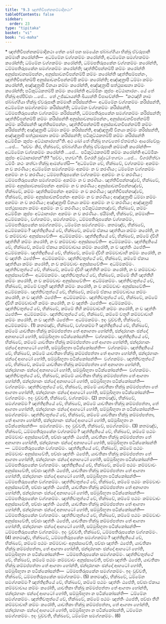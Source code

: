 ```yaml
---
title: "9.3 ඤත්තිවිපන්නකම්මාදිකථා"
tableOfContents: false
sidebar:
  order: 23
type: "tipitaka"
basket: "vi"
book: "vi-maha"
---
```



<DynamicBreadcrumb />

<Paragraph type="center" book="vi-maha">
* ඤත්තිවිපන්නකම්මාදිකථා
</Paragraph>

<Division number="385" book="vi-maha">

<Paragraph number="1786" book="vi-maha">
තේන ඛෝ පන සමයේන ඡබ්බග්ගියා භික්ඛූ ඒවරූපානි කම්මානි කරෝන්ති—  අධම්මේන වග්ගකම්මං කරෝන්ති, අධම්මේන සමග්ගකම්මං කරෝන්ති; ධම්මේන වග්ගකම්මං කරෝන්ති, ධම්මපතිරූපකේන වග්ගකම්මං කරෝන්ති, ධම්මපතිරූපකේන සමග්ගකම්මං කරෝන්ති; ඤත්තිවිපන්නම්පි කම්මං කරෝන්ති අනුස්සාවනසම්පන්නං, අනුස්සාවනවිපන්නම්පි කම්මං කරෝන්ති ඤත්තිසම්පන්නං, ඤත්තිවිපන්නම්පි අනුස්සාවනවිපන්නම්පි කම්මං කරෝන්ති; අඤ්ඤත්‍රාපි ධම්මා කම්මං කරෝන්ති, අඤ්ඤත්‍රාපි විනයා කම්මං කරෝන්ති, අඤ්ඤත්‍රාපි සත්ථුසාසනා කම්මං කරෝන්ති; පටිකුට්ඨකතම්පි කම්මං කරෝන්ති අධම්මිකං කුප්පං අට්ඨානාරහං.
</Paragraph>

<Paragraph number="1787" book="vi-maha">
යේ තේ භික්ඛූ අප්පිච්ඡා …පේ…  තේ උජ්ඣායන්ති ඛිය්‍යන්ති විපාචේන්ති—  “කථඤ්හි නාම ඡබ්බග්ගියා භික්ඛූ ඒවරූපානි කම්මානි කරිස්සන්ති—  අධම්මේන වග්ගකම්මං කරිස්සන්ති, අධම්මේන සමග්ගකම්මං කරිස්සන්ති; ධම්මේන වග්ගකම්මං කරිස්සන්ති, ධම්මපතිරූපකේන වග්ගකම්මං කරිස්සන්ති, ධම්මපතිරූපකේන සමග්ගකම්මං කරිස්සන්ති; ඤත්තිවිපන්නම්පි කම්මං කරිස්සන්ති අනුස්සාවනසම්පන්නං, අනුස්සාවනවිපන්නම්පි කම්මං කරිස්සන්ති ඤත්තිසම්පන්නං, ඤත්තිවිපන්නම්පි අනුස්සාවනවිපන්නම්පි කම්මං කරිස්සන්ති; අඤ්ඤත්‍රාපි ධම්මා කම්මං කරිස්සන්ති, අඤ්ඤත්‍රාපි විනයා කම්මං කරිස්සන්ති, අඤ්ඤත්‍රාපි සත්ථුසාසනා කම්මං කරිස්සන්ති; පටිකුට්ඨකතම්පි කම්මං කරිස්සන්ති අධම්මිකං කුප්පං අට්ඨානාරහන්”ති.
</Paragraph>

<Paragraph number="1788" book="vi-maha">
අථ ඛෝ තේ භික්ඛූ භගවතෝ ඒතමත්ථං ආරෝචේසුං …පේ…  “සච්චං කිර, භික්ඛවේ, ඡබ්බග්ගියා භික්ඛූ ඒවරූපානි කම්මානි කරෝන්ති—  අධම්මේන වග්ගකම්මං කරෝන්ති …පේ…  පටිකුට්ඨකතම්පි කම්මං කරෝන්ති අධම්මිකං කුප්පං අට්ඨානාරහන්”ති? “සච්චං, භගවා”ති. විගරහි බුද්ධෝ භගවා …පේ…  විගරහිත්වා ධම්මිං කථං කත්වා භික්ඛූ ආමන්තේසි—
</Paragraph>

</Division>
<Division number="386" book="vi-maha">

<Paragraph number="1789" book="vi-maha">
“අධම්මේන චේ, භික්ඛවේ, වග්ගකම්මං අකම්මං න ච කරණීයං; අධම්මේන සමග්ගකම්මං අකම්මං න ච කරණීයං; ධම්මේන වග්ගකම්මං අකම්මං න ච කරණීයං; ධම්මපතිරූපකේන වග්ගකම්මං අකම්මං න ච කරණීයං; ධම්මපතිරූපකේන සමග්ගකම්මං අකම්මං න ච කරණීයං. ඤත්තිවිපන්නඤ්චේ, භික්ඛවේ, කම්මං අනුස්සාවනසම්පන්නං අකම්මං න ච කරණීයං; අනුස්සාවනවිපන්නඤ්චේ, භික්ඛවේ, කම්මං ඤත්තිසම්පන්නං අකම්මං න ච කරණීයං; ඤත්තිවිපන්නඤ්චේ, භික්ඛවේ, කම්මං අනුස්සාවනවිපන්නං අකම්මං න ච කරණීයං; අඤ්ඤත්‍රාපි ධම්මා කම්මං අකම්මං න ච කරණීයං; අඤ්ඤත්‍රාපි විනයා කම්මං අකම්මං න ච කරණීයං; අඤ්ඤත්‍රාපි සත්ථුසාසනා කම්මං අකම්මං න ච කරණීයං; පටිකුට්ඨකතඤ්චේ, භික්ඛවේ, කම්මං අධම්මිකං කුප්පං අට්ඨානාරහං අකම්මං න ච කරණීයං.
</Paragraph>

</Division>
<Division number="387" book="vi-maha">

<Paragraph number="1790" book="vi-maha">
ඡයිමානි, භික්ඛවේ, කම්මානි—  අධම්මකම්මං, වග්ගකම්මං, සමග්ගකම්මං, ධම්මපතිරූපකේන වග්ගකම්මං, ධම්මපතිරූපකේන සමග්ගකම්මං, ධම්මේන සමග්ගකම්මං.
</Paragraph>

<Paragraph number="1791" book="vi-maha">
කතමඤ්ච, භික්ඛවේ, අධම්මකම්මං? ඤත්තිදුතියේ චේ, භික්ඛවේ, කම්මේ ඒකාය ඤත්තියා කම්මං කරෝති, න ච කම්මවාචං අනුස්සාවේති—  අධම්මකම්මං. ඤත්තිදුතියේ චේ, භික්ඛවේ, කම්මේ ද්වීහි ඤත්තීහි කම්මං කරෝති, න ච කම්මවාචං අනුස්සාවේති—  අධම්මකම්මං. ඤත්තිදුතියේ චේ, භික්ඛවේ, කම්මේ ඒකාය කම්මවාචාය කම්මං කරෝති, න ච ඤත්තිං ඨපේති—  අධම්මකම්මං. ඤත්තිදුතියේ චේ, භික්ඛවේ, කම්මේ ද්වීහි කම්මවාචාහි කම්මං කරෝති, න ච ඤත්තිං ඨපේති—  අධම්මකම්මං. ඤත්තිචතුත්ථේ චේ, භික්ඛවේ, කම්මේ ඒකාය ඤත්තියා කම්මං කරෝති, න ච කම්මවාචං අනුස්සාවේති—  අධම්මකම්මං. ඤත්තිචතුත්ථේ චේ, භික්ඛවේ, කම්මේ ද්වීහි ඤත්තීහි කම්මං කරෝති, න ච කම්මවාචං අනුස්සාවේති—  අධම්මකම්මං. ඤත්තිචතුත්ථේ චේ, භික්ඛවේ, කම්මේ තීහි ඤත්තීහි කම්මං කරෝති, න ච කම්මවාචං අනුස්සාවේති—  අධම්මකම්මං. ඤත්තිචතුත්ථේ චේ, භික්ඛවේ, කම්මේ චතූහි ඤත්තීහි කම්මං කරෝති, න ච කම්මවාචං අනුස්සාවේති—  අධම්මකම්මං. ඤත්තිචතුත්ථේ චේ, භික්ඛවේ, කම්මේ ඒකාය කම්මවාචාය කම්මං කරෝති, න ච ඤත්තිං ඨපේති—  අධම්මකම්මං. ඤත්තිචතුත්ථේ චේ, භික්ඛවේ, කම්මේ ද්වීහි කම්මවාචාහි කම්මං කරෝති, න ච ඤත්තිං ඨපේති—  අධම්මකම්මං. ඤත්තිචතුත්ථේ චේ, භික්ඛවේ, කම්මේ තීහි කම්මවාචාහි කම්මං කරෝති, න ච ඤත්තිං ඨපේති—  අධම්මකම්මං. ඤත්තිචතුත්ථේ චේ, භික්ඛවේ, කම්මේ චතූහි කම්මවාචාහි කම්මං කරෝති, න ච ඤත්තිං ඨපේති—  අධම්මකම්මං. ඉදං වුච්චති, භික්ඛවේ, අධම්මකම්මං. (1)
</Paragraph>

<Paragraph number="1792" book="vi-maha">
කතමඤ්ච, භික්ඛවේ, වග්ගකම්මං? ඤත්තිදුතියේ චේ, භික්ඛවේ, කම්මේ යාවතිකා භික්ඛූ කම්මප්පත්තා තේ අනාගතා හෝන්ති, ඡන්දාරහානං ඡන්දෝ අනාහටෝ හෝති, සම්මුඛීභූතා පටික්කෝසන්ති—  වග්ගකම්මං. ඤත්තිදුතියේ චේ, භික්ඛවේ, කම්මේ යාවතිකා භික්ඛූ කම්මප්පත්තා තේ ආගතා හෝන්ති, ඡන්දාරහානං ඡන්දෝ අනාහටෝ හෝති, සම්මුඛීභූතා පටික්කෝසන්ති—  වග්ගකම්මං. ඤත්තිදුතියේ චේ, භික්ඛවේ, කම්මේ යාවතිකා භික්ඛූ කම්මප්පත්තා තේ ආගතා හෝන්ති, ඡන්දාරහානං ඡන්දෝ ආහටෝ හෝති, සම්මුඛීභූතා පටික්කෝසන්ති—  වග්ගකම්මං. ඤත්තිචතුත්ථේ චේ, භික්ඛවේ, කම්මේ යාවතිකා භික්ඛූ කම්මප්පත්තා තේ අනාගතා හෝන්ති, ඡන්දාරහානං ඡන්දෝ අනාහටෝ හෝති, සම්මුඛීභූතා පටික්කෝසන්ති—  වග්ගකම්මං. ඤත්තිචතුත්ථේ චේ, භික්ඛවේ, කම්මේ යාවතිකා භික්ඛූ කම්මප්පත්තා තේ ආගතා හෝන්ති, ඡන්දාරහානං ඡන්දෝ අනාහටෝ හෝති, සම්මුඛීභූතා පටික්කෝසන්ති—  වග්ගකම්මං. ඤත්තිචතුත්ථේ චේ, භික්ඛවේ, කම්මේ යාවතිකා භික්ඛූ කම්මප්පත්තා තේ ආගතා හෝන්ති, ඡන්දාරහානං ඡන්දෝ ආහටෝ හෝති, සම්මුඛීභූතා පටික්කෝසන්ති—  වග්ගකම්මං. ඉදං වුච්චති, භික්ඛවේ, වග්ගකම්මං. (2)
</Paragraph>

<Paragraph number="1793" book="vi-maha">
කතමඤ්ච, භික්ඛවේ, සමග්ගකම්මං? ඤත්තිදුතියේ චේ, භික්ඛවේ, කම්මේ යාවතිකා භික්ඛූ කම්මප්පත්තා, තේ ආගතා හෝන්ති, ඡන්දාරහානං ඡන්දෝ ආහටෝ හෝති, සම්මුඛීභූතා න පටික්කෝසන්ති—  සමග්ගකම්මං. ඤත්තිචතුත්ථේ චේ, භික්ඛවේ, කම්මේ යාවතිකා භික්ඛූ කම්මප්පත්තා, තේ ආගතා හෝන්ති, ඡන්දාරහානං ඡන්දෝ ආහටෝ හෝති, සම්මුඛීභූතා න පටික්කෝසන්ති—  සමග්ගකම්මං. ඉදං වුච්චති, භික්ඛවේ, සමග්ගකම්මං. (3)
</Paragraph>

<Paragraph number="1794" book="vi-maha">
කතමඤ්ච, භික්ඛවේ, ධම්මපතිරූපකේන වග්ගකම්මං? ඤත්තිදුතියේ චේ, භික්ඛවේ, කම්මේ පඨමං කම්මවාචං අනුස්සාවේති, පච්ඡා ඤත්තිං ඨපේති, යාවතිකා භික්ඛූ කම්මප්පත්තා තේ අනාගතා හෝන්ති, ඡන්දාරහානං ඡන්දෝ අනාහටෝ හෝති, සම්මුඛීභූතා පටික්කෝසන්ති—  ධම්මපතිරූපකේන වග්ගකම්මං. ඤත්තිදුතියේ චේ, භික්ඛවේ, කම්මේ පඨමං කම්මවාචං අනුස්සාවේති, පච්ඡා ඤත්තිං ඨපේති, යාවතිකා භික්ඛූ කම්මප්පත්තා තේ ආගතා හෝන්ති, ඡන්දාරහානං ඡන්දෝ අනාහටෝ හෝති, සම්මුඛීභූතා පටික්කෝසන්ති—  ධම්මපතිරූපකේන වග්ගකම්මං. ඤත්තිදුතියේ චේ, භික්ඛවේ, කම්මේ පඨමං කම්මවාචං අනුස්සාවේති, පච්ඡා ඤත්තිං ඨපේති, යාවතිකා භික්ඛූ කම්මප්පත්තා තේ ආගතා හෝන්ති, ඡන්දාරහානං ඡන්දෝ ආහටෝ හෝති, සම්මුඛීභූතා පටික්කෝසන්ති—  ධම්මපතිරූපකේන වග්ගකම්මං. ඤත්තිචතුත්ථේ චේ, භික්ඛවේ, කම්මේ පඨමං කම්මවාචං අනුස්සාවේති, පච්ඡා ඤත්තිං ඨපේති, යාවතිකා භික්ඛූ කම්මප්පත්තා තේ අනාගතා හෝන්ති, ඡන්දාරහානං ඡන්දෝ අනාහටෝ හෝති, සම්මුඛීභූතා පටික්කෝසන්ති—  ධම්මපතිරූපකේන වග්ගකම්මං. ඤත්තිචතුත්ථේ චේ, භික්ඛවේ, කම්මේ පඨමං කම්මවාචං අනුස්සාවේති, පච්ඡා ඤත්තිං ඨපේති, යාවතිකා භික්ඛූ කම්මප්පත්තා තේ ආගතා හෝන්ති, ඡන්දාරහානං ඡන්දෝ අනාහටෝ හෝති, සම්මුඛීභූතා පටික්කෝසන්ති—  ධම්මපතිරූපකේන වග්ගකම්මං. ඤත්තිචතුත්ථේ චේ, භික්ඛවේ, කම්මේ පඨමං කම්මවාචං අනුස්සාවේති, පච්ඡා ඤත්තිං ඨපේති, යාවතිකා භික්ඛූ කම්මප්පත්තා තේ ආගතා හෝන්ති, ඡන්දාරහානං ඡන්දෝ ආහටෝ හෝති, සම්මුඛීභූතා පටික්කෝසන්ති—  ධම්මපතිරූපකේන වග්ගකම්මං. ඉදං වුච්චති, භික්ඛවේ, ධම්මපතිරූපකේන වග්ගකම්මං. (4)
</Paragraph>

<Paragraph number="1795" book="vi-maha">
කතමඤ්ච, භික්ඛවේ, ධම්මපතිරූපකේන සමග්ගකම්මං? ඤත්තිදුතියේ චේ, භික්ඛවේ, කම්මේ පඨමං කම්මවාචං අනුස්සාවේති, පච්ඡා ඤත්තිං ඨපේති, යාවතිකා භික්ඛූ කම්මප්පත්තා, තේ ආගතා හෝන්ති, ඡන්දාරහානං ඡන්දෝ ආහටෝ හෝති, සම්මුඛීභූතා න පටික්කෝසන්ති—  ධම්මපතිරූපකේන සමග්ගකම්මං. ඤත්තිචතුත්ථේ චේ, භික්ඛවේ, කම්මේ පඨමං කම්මවාචං අනුස්සාවේති, පච්ඡා ඤත්තිං ඨපේති, යාවතිකා භික්ඛූ කම්මප්පත්තා තේ ආගතා හෝන්ති, ඡන්දාරහානං ඡන්දෝ ආහටෝ හෝති, සම්මුඛීභූතා න පටික්කෝසන්ති—  ධම්මපතිරූපකේන සමග්ගකම්මං. ඉදං වුච්චති, භික්ඛවේ, ධම්මපතිරූපකේන සමග්ගකම්මං. (5)
</Paragraph>

<Paragraph number="1796" book="vi-maha">
කතමඤ්ච, භික්ඛවේ, ධම්මේන සමග්ගකම්මං? ඤත්තිදුතියේ චේ, භික්ඛවේ, කම්මේ පඨමං ඤත්තිං ඨපේති, පච්ඡා ඒකාය කම්මවාචාය කම්මං කරෝති, යාවතිකා භික්ඛූ කම්මප්පත්තා තේ ආගතා හෝන්ති, ඡන්දාරහානං ඡන්දෝ ආහටෝ හෝති, සම්මුඛීභූතා න පටික්කෝසන්ති—  ධම්මේන සමග්ගකම්මං. ඤත්තිචතුත්ථේ චේ, භික්ඛවේ, කම්මේ පඨමං ඤත්තිං ඨපේති, පච්ඡා තීහි කම්මවාචාහි කම්මං කරෝති, යාවතිකා භික්ඛූ කම්මප්පත්තා, තේ ආගතා හෝන්ති, ඡන්දාරහානං ඡන්දෝ ආහටෝ හෝති, සම්මුඛීභූතා න පටික්කෝසන්ති, ධම්මේන සමග්ගකම්මං. ඉදං වුච්චති, භික්ඛවේ, ධම්මේන සමග්ගකම්මං. (6)
</Paragraph>
</Division>